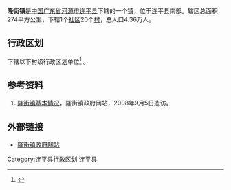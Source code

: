 {{中国乡级行政区|44/16/23/107/000}}
'''隆街镇'''是[[中华人民共和国|中国]][[广东省|广东省]][[河源市|河源市]][[连平县|连平县]]下辖的一个[[镇|镇]]，位于连平县南部。辖区总面积274平方公里，下辖1个[[社区|社区]]20个[[村|村]]，总人口4.36万人。

== 行政区划 ==
{{PAGENAMEBASE}}下辖以下村级行政区划单位<ref>{{PRC admin/ref sgc|44/16/23/107/000}}</ref>
{{PRC admin/children|44/16/23/107/000}}。

==参考资料==
#[http://lianping.gdsq.cn/buildsite/townroot/longjie/local/ResLocalintro_Content.jsp?infoid=0000000004 隆街镇基本情况]{{dead link|date=2018年5月 |bot=InternetArchiveBot |fix-attempted=yes }}，隆街镇政府网站，2008年9月5日造访。
{{reflist}}

==外部链接==
*[https://web.archive.org/web/20081014155928/http://lianping.gdsq.cn/buildsite/townroot/longjie/index.jsp 隆街镇政府网站]

{{GD-stub}}
{{PRC admin/navcat|44/16/23/107/000}}

[[Category:连平县行政区划|Category:连平县行政区划]]
[[Category:河源建制镇|连平县]]